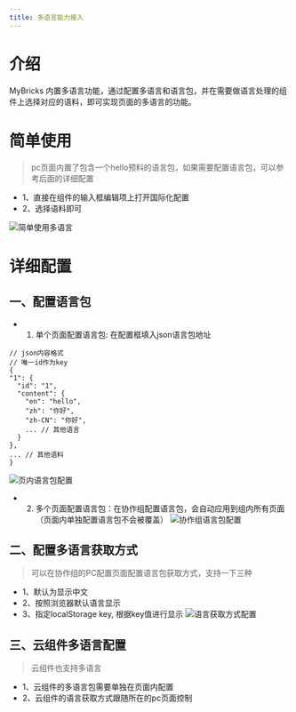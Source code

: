 ```yaml
---
title: 多语言能力接入
---
```


# 介绍
MyBricks 内置多语言功能，通过配置多语言和语言包，并在需要做语言处理的组件上选择对应的语料，即可实现页面的多语言的功能。

# 简单使用
> pc页面内置了包含一个hello预料的语言包，如果需要配置语言包，可以参考后面的详细配置
- 1、直接在组件的输入框编辑项上打开国际化配置
- 2、选择语料即可

![简单使用多语言](images/simple-case.png)

# 详细配置
## 一、配置语言包
  - 1. 单个页面配置语言包: 在配置框填入json语言包地址
  ```javscript
  // json内容格式
  // 唯一id作为key
{
  "1": {
    "id": "1",
    "content": {
      "en": "hello",
      "zh": "你好",
      "zh-CN": "你好",
      ... // 其他语言
    }
  },
  ... // 其他语料
}
  ```
  ![页内语言包配置](images/lang-pack.png)


  - 2. 多个页面配置语言包：在协作组配置语言包，会自动应用到组内所有页面（页面内单独配置语言包不会被覆盖）
  ![协作组语言包配置](images/group-lang-pack.png)

## 二、配置多语言获取方式
 > 可以在协作组的PC配置页面配置语言包获取方式，支持一下三种
  - 1、默认为显示中文
  - 2、按照浏览器默认语言显示
  - 3、指定localStorage key, 根据key值进行显示
  ![语言获取方式配置](images/lang-setting.png)

## 三、云组件多语言配置
  > 云组件也支持多语言
  - 1、云组件的多语言包需要单独在页面内配置
  - 2、云组件的语言获取方式跟随所在的pc页面控制


